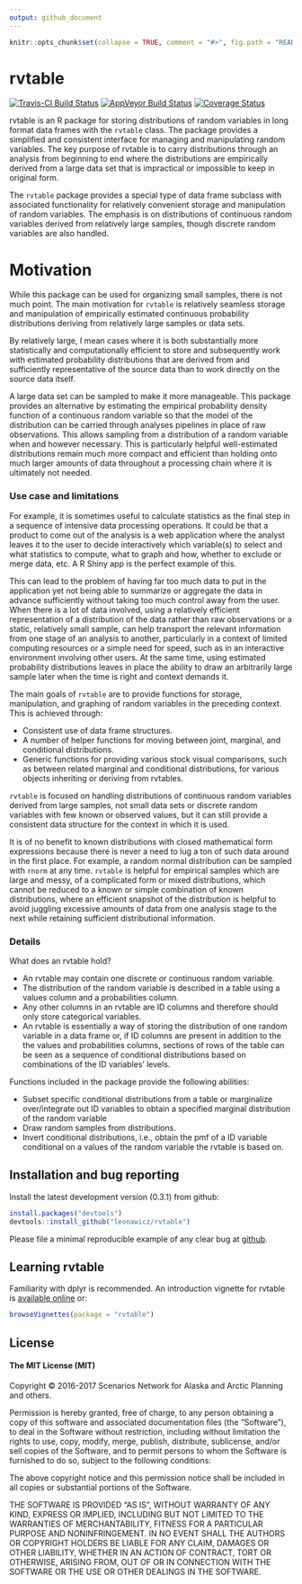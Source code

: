 ```yaml
---
output: github_document
---
```


<!-- README.md is generated from README.Rmd. Please edit that file -->

```r
knitr::opts_chunk$set(collapse = TRUE, comment = "#>", fig.path = "README-")
```

# rvtable

[![Travis-CI Build Status](https://travis-ci.org/leonawicz/rvtable.svg?branch=master)](https://travis-ci.org/leonawicz/rvtable)
[![AppVeyor Build Status](https://ci.appveyor.com/api/projects/status/github/leonawicz/rvtable?branch=master&svg=true)](https://ci.appveyor.com/project/leonawicz/rvtable)
[![Coverage Status](https://img.shields.io/codecov/c/github/leonawicz/rvtable/master.svg)](https://codecov.io/github/leonawicz/rvtable?branch=master)

rvtable is an R package for storing distributions of random variables in long format data frames with the `rvtable` class.
The package provides a simplified and consistent interface for managing and manipulating random variables.
The key purpose of rvtable is to carry distributions through an analysis from beginning to end where the distributions are
empirically derived from a large data set that is impractical or impossible to keep in original form.

The `rvtable` package provides a special type of data frame subclass with associated functionality for relatively convenient
storage and manipulation of random variables. The emphasis is on distributions of continuous random variables derived from 
relatively large samples, though discrete random variables are also handled.

# Motivation

While this package can be used for organizing small samples, there is not much point.
The main motivation for `rvtable` is relatively seamless storage and manipulation of empirically estimated
continuous probability distributions deriving from relatively large samples or data sets.

By relatively large, I mean cases where it is both substantially more statistically and computationally efficient
to store and subsequently work with estimated probability distributions that are derived from and 
sufficiently representative of the source data than to work directly on the source data itself.

A large data set can be sampled to make it more manageable.
This package provides an alternative by estimating the empirical probability density function of a continuous random variable 
so that the model of the distribution can be carried through analyses pipelines in place of raw observations.
This allows sampling from a distribution of a random variable when and however necessary.
This is particularly helpful well-estimated distributions remain much more compact and efficient than holding onto
much larger amounts of data throughout a processing chain where it is ultimately not needed.

### Use case and limitations

For example, it is sometimes useful to calculate statistics as the final step in a sequence of intensive data processing operations.
It could be that a product to come out of the analysis is a web application where the analyst leaves it to the user to decide interactively which variable(s) to select and what statistics to compute, what to graph and how,
whether to exclude or merge data, etc. A R Shiny app is the perfect example of this.

This can lead to the problem of having far too much data to put in the application yet not being able to summarize or aggregate the data in advance sufficiently without taking too much control away from the user.
When there is a lot of data involved, using a relatively efficient representation of a distribution of the data rather than raw observations 
or a static, relatively small sample, can help transport the relevant information from one stage of an analysis to another,
particularly in a context of limited computing resources or a simple need for speed, such as in an interactive environment involving other users.
At the same time, using estimated probability distributions leaves in place the ability to draw an arbitrarily large sample
later when the time is right and context demands it.

The main goals of `rvtable` are to provide functions for storage, manipulation, and graphing of random variables in the preceding context.
This is achieved through:

*   Consistent use of data frame structures.
*   A number of helper functions for moving between joint, marginal, and conditional distributions.
*   Generic functions for providing various stock visual comparisons, such as between related marginal and conditional distributions, 
for various objects inheriting or deriving from rvtables.

`rvtable` is focused on handling distributions of continuous random variables derived from large samples,
not small data sets or discrete random variables with few known or observed values, but it can still provide a consistent data structure
for the context in which it is used.

It is of no benefit to known distributions with closed mathematical form expressions 
because there is never a need to lug a ton of such data around in the first place.
For example, a random normal distribution can be sampled with `rnorm` at any time.
`rvtable` is helpful for empirical samples which are large and messy, of a complicated form or mixed distributions, 
which cannot be reduced to a known or simple combination of known distributions,
where an efficient snapshot of the distribution is helpful to avoid juggling excessive amounts of data from one analysis stage 
to the next while retaining sufficient distributional information.

### Details

What does an rvtable hold?

*    An rvtable may contain one discrete or continuous random variable.
*    The distribution of the random variable is described in a table using a values column and a probabilities column.
*    Any other columns in an rvtable are ID columns and therefore should only store categorical variables.
*    An rvtable is essentially a way of storing the distribution of one random variable in a data frame or,
if ID columns are present in addition to the the values and probabilities columns,
sections of rows of the table can be seen as a sequence of conditional distributions based on combinations of the ID variables' levels.

Functions included in the package provide the following abilities:

*    Subset specific conditional distributions from a table or marginalize over/integrate out ID variables 
to obtain a specified marginal distribution of the random variable
*    Draw random samples from distributions.
*    Invert conditional distributions, i.e., obtain the pmf of a ID variable conditional on a values of the random variable the rvtable is based on.


## Installation and bug reporting

Install the latest development version (0.3.1) from github:

```r
install.packages("devtools")
devtools::install_github("leonawicz/rvtable")
```

Please file a minimal reproducible example of any clear bug at [github](https://github.com/leonawicz/rvtable/issues).

## Learning rvtable

Familiarity with dplyr is recommended. 
An introduction vignette for rvtable is [available online](http://leonawicz.github.io/rvtable/articles/rvtable.html) or:

``` r
browseVignettes(package = "rvtable")
```

## License

#### The MIT License (MIT)

Copyright © 2016-2017 Scenarios Network for Alaska and Arctic Planning and others.

Permission is hereby granted, free of charge, to any person
obtaining a copy of this software and associated documentation
files (the "Software"), to deal in the Software without
restriction, including without limitation the rights to use,
copy, modify, merge, publish, distribute, sublicense, and/or sell
copies of the Software, and to permit persons to whom the
Software is furnished to do so, subject to the following
conditions:

The above copyright notice and this permission notice shall be
included in all copies or substantial portions of the Software.

THE SOFTWARE IS PROVIDED "AS IS", WITHOUT WARRANTY OF ANY KIND,
EXPRESS OR IMPLIED, INCLUDING BUT NOT LIMITED TO THE WARRANTIES
OF MERCHANTABILITY, FITNESS FOR A PARTICULAR PURPOSE AND
NONINFRINGEMENT. IN NO EVENT SHALL THE AUTHORS OR COPYRIGHT
HOLDERS BE LIABLE FOR ANY CLAIM, DAMAGES OR OTHER LIABILITY,
WHETHER IN AN ACTION OF CONTRACT, TORT OR OTHERWISE, ARISING
FROM, OUT OF OR IN CONNECTION WITH THE SOFTWARE OR THE USE OR
OTHER DEALINGS IN THE SOFTWARE.
